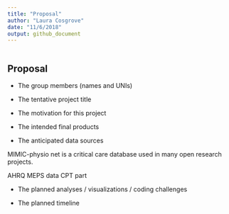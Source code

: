 ```yaml
---
title: "Proposal"
author: "Laura Cosgrove"
date: "11/6/2018"
output: github_document
---
```


```r
```

## Proposal

* The group members (names and UNIs)

* The tentative project title

* The motivation for this project

* The intended final products

* The anticipated data sources

MIMIC-physio net is a critical care database used in many open research projects. 

AHRQ MEPS data CPT part

* The planned analyses / visualizations / coding challenges

* The planned timeline

